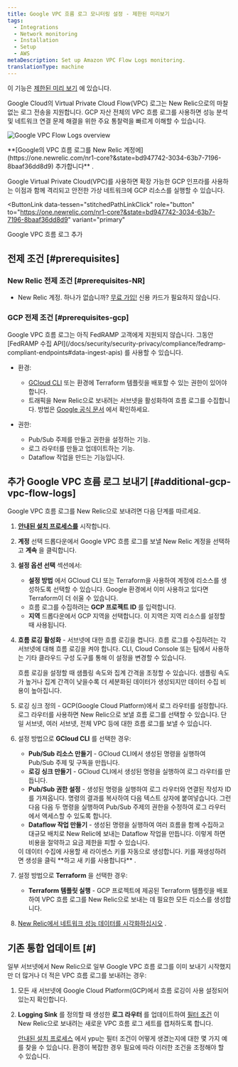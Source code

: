 ```yaml
---
title: Google VPC 흐름 로그 모니터링 설정 - 제한된 미리보기
tags:
  - Integrations
  - Network monitoring
  - Installation
  - Setup
  - AWS
metaDescription: Set up Amazon VPC Flow Logs monitoring.
translationType: machine
---
```



이 기능은 [제한된 미리 보기](https://docs.newrelic.com/docs/licenses/license-information/referenced-policies/new-relic-pre-release-policy/) 에 있습니다.

Google Cloud의 Virtual Private Cloud Flow(VPC) 로그는 New Relic으로의 마찰 없는 로그 전송을 지원합니다. GCP 자산 전체의 VPC 흐름 로그를 사용하면 성능 분석 및 네트워크 연결 문제 해결을 위한 주요 통찰력을 빠르게 이해할 수 있습니다.

<img
  title="Google VPC Flow Logs overview"
  alt="Google VPC Flow Logs overview"
  src={networkCloudFlowLogsOverview}
/>

<figcaption>
  **[Google의 VPC 흐름 로그를 New Relic 계정에](https://one.newrelic.com/nr1-core?&state=bd947742-3034-63b7-7196-8baaf36dd8d9) 추가합니다** .
</figcaption>

Google Virtual Private Cloud(VPC)를 사용하면 확장 가능한 GCP 인프라를 사용하는 이점과 함께 격리되고 안전한 가상 네트워크에 GCP 리소스를 실행할 수 있습니다.

<ButtonLink
  data-tessen="stitchedPathLinkClick"
  role="button"
  to="https://one.newrelic.com/nr1-core?&state=bd947742-3034-63b7-7196-8baaf36dd8d9"
  variant="primary"
>
  Google VPC 흐름 로그 추가
</ButtonLink>

## 전제 조건 [#prerequisites]

### New Relic 전제 조건 [#prerequisites-NR]

* New Relic 계정. 하나가 없습니까? [무료 가입!](https://newrelic.com/signup) 신용 카드가 필요하지 않습니다.

### GCP 전제 조건 [#prerequisites-gcp]

<Callout variant="important">
  Google VPC 흐름 로그는 아직 FedRAMP 고객에게 지원되지 않습니다. 그동안 [FedRAMP 수집 API](/docs/security/security-privacy/compliance/fedramp-compliant-endpoints#data-ingest-apis) 를 사용할 수 있습니다.
</Callout>

* 환경:

  * [GCloud CLI](https://cloud.google.com/sdk/docs/install) 또는 환경에 Terraform 템플릿을 배포할 수 있는 권한이 있어야 합니다.
  * 트래픽을 New Relic으로 보내려는 서브넷을 활성화하여 흐름 로그를 수집합니다. 방법은 [Google 공식 문서](https://cloud.google.com/vpc/docs/using-flow-logs#enable-logging-existing) 에서 확인하세요.

* 권한:

  * Pub/Sub 주제를 만들고 권한을 설정하는 기능.
  * 로그 라우터를 만들고 업데이트하는 기능.
  * Dataflow 작업을 만드는 기능입니다.

## 추가 Google VPC 흐름 로그 보내기 [#additional-gcp-vpc-flow-logs]

Google VPC 흐름 로그를 New Relic으로 보내려면 다음 단계를 따르세요.

1. **[안내된 설치 프로세스를](https://one.newrelic.com/nr1-core?&state=bd947742-3034-63b7-7196-8baaf36dd8d9)** 시작합니다.

2. **계정** 선택 드롭다운에서 Google VPC 흐름 로그를 보낼 New Relic 계정을 선택하고 **계속** 을 클릭합니다.

3. **설정 옵션 선택** 섹션에서:

   * **설정 방법** 에서 GCloud CLI 또는 Terraform을 사용하여 계정에 리소스를 생성하도록 선택할 수 있습니다. Google 환경에서 이미 사용하고 있다면 Terraform이 더 쉬울 수 있습니다.
   * 흐름 로그를 수집하려는 **GCP 프로젝트 ID** 를 입력합니다.
   * **지역** 드롭다운에서 GCP 지역을 선택합니다. 이 지역은 지역 리소스를 설정할 때 사용됩니다.

4. **흐름 로깅 활성화** - 서브넷에 대한 흐름 로깅을 켭니다. 흐름 로그를 수집하려는 각 서브넷에 대해 흐름 로깅을 켜야 합니다. CLI, Cloud Console 또는 팀에서 사용하는 기타 클라우드 구성 도구를 통해 이 설정을 변경할 수 있습니다.

   <Callout variant="tip">
     흐름 로깅을 설정할 때 샘플링 속도와 집계 간격을 조정할 수 있습니다. 샘플링 속도가 높거나 집계 간격이 낮을수록 더 세분화된 데이터가 생성되지만 데이터 수집 비용이 높아집니다.
   </Callout>

5. 로깅 싱크 정의 - GCP(Google Cloud Platform)에서 로그 라우터를 설정합니다. 로그 라우터를 사용하면 New Relic으로 보낼 흐름 로그를 선택할 수 있습니다. 단일 서브넷, 여러 서브넷, 전체 VPC 등에 대한 흐름 로그를 보낼 수 있습니다.

6. 설정 방법으로 **GCloud CLI** 를 선택한 경우:

   * **Pub/Sub 리소스 만들기** - GCloud CLI에서 생성된 명령을 실행하여 Pub/Sub 주제 및 구독을 만듭니다.
   * **로깅 싱크 만들기** - GCloud CLI에서 생성된 명령을 실행하여 로그 라우터를 만듭니다.
   * **Pub/Sub 권한 설정** - 생성된 명령을 실행하여 로그 라우터와 연결된 작성자 ID를 가져옵니다. 명령의 결과를 복사하여 다음 텍스트 상자에 붙여넣습니다. 그런 다음 다음 두 명령을 실행하여 Pub/Sub 주제의 권한을 수정하여 로그 라우터에서 액세스할 수 있도록 합니다.
   * **Dataflow 작업 만들기** - 생성된 명령을 실행하여 여러 흐름을 함께 수집하고 대규모 배치로 New Relic에 보내는 Dataflow 작업을 만듭니다. 이렇게 하면 비용을 절약하고 요금 제한을 피할 수 있습니다.

   <Callout variant="tip">
     이 데이터 수집에 사용할 새 라이센스 키를 자동으로 생성합니다. 키를 재생성하려면 생성을 클릭 **하고 새 키를 사용합니다** .
   </Callout>

7. 설정 방법으로 **Terraform** 을 선택한 경우:

   * **Terraform 템플릿 실행** - GCP 프로젝트에 제공된 Terraform 템플릿을 배포하여 VPC 흐름 로그를 New Relic으로 보내는 데 필요한 모든 리소스를 생성합니다.

8. [New Relic에서 네트워크 성능 데이터를 시각화하십시오](/docs/network-performance-monitoring/monitoring-network-data/visualize-network-data) .

## 기존 통합 업데이트 \[#]

일부 서브넷에서 New Relic으로 일부 Google VPC 흐름 로그를 이미 보내기 시작했지만 더 많거나 더 적은 VPC 흐름 로그를 보내려는 경우:

1. 모든 새 서브넷에 Google Cloud Platform(GCP)에서 흐름 로깅이 사용 설정되어 있는지 확인합니다.

2. **Logging Sink** 를 정의할 때 생성한 **로그 라우터** 를 업데이트하여 [필터 조건](https://cloud.google.com/logging/docs/view/logging-query-language) 이 New Relic으로 보내려는 새로운 VPC 흐름 로그 세트를 캡처하도록 합니다.

   <Callout variant="tip">[안내된 설치 프로세스](https://one.newrelic.com/marketplace?duration=1800000&state=00731ead-620f-4a71-b1fa-b4fc6af24fca) 에서 ypu는 필터 조건이 어떻게 생겼는지에 대한 몇 가지 예를 찾을 수 있습니다. 환경이 복잡한 경우 필요에 따라 이러한 조건을 조정해야 할 수 있습니다.</Callout>

<InstallFeedback/>